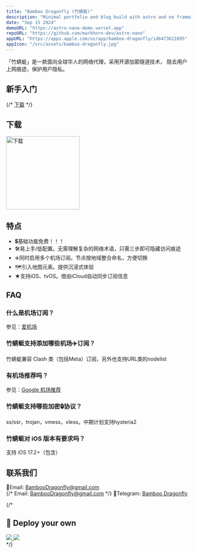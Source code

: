 ```yaml
---
title: "Bamboo Dragonfly (竹蜻蜓)"
description: "Minimal portfolio and blog build with astro and no frameworks."
date: "Sep 15 2024"
demoURL: "https://astro-nano-demo.vercel.app"
repoURL: "https://github.com/markhorn-dev/astro-nano"
appURL: "https://apps.apple.com/us/app/bamboo-dragonfly/id6473621095"
appIcon: "/src/assets/bamboo-dragonfly.jpg"
---
```


「竹蜻蜓」是一款面向全球华人的网络代理，采用开源加密隧道技术，
隐去用户上网痕迹，保护用户隐私。

## 新手入门
<YouTube id="https://youtu.be/A8ZgBa1SPVY" />  
{/* <a href="https://apps.apple.com/us/app/bamboo-dragonfly/id6473621095">下载</a> */}

## 下载
<div class="flex gap-2">
<a href="https://apps.apple.com/us/app/bamboo-dragonfly/id6473621095">
  <img src="/download-appstore.png" alt="下载"  width="200" />
</a>
</div>

## 特点
- 💲基础功能免费！！！
- 🛠️易上手/低配置。无需理解复杂的网络术语，只需三步即可隐藏访问痕迹
- ✈️同时启用多个机场订阅。节点按地域整合命名，方便切换
- 🗺️引入地图元素。提供沉浸式体验
- ★支持iOS、tvOS。借由iCloud自动同步订阅信息

## FAQ
### 什么是机场订阅？
参见：[爱机场](https://aijichang.xyz/6190/)

### 竹蜻蜓支持添加哪些机场✈️订阅？
竹蜻蜓兼容 Clash 类（包括Meta）订阅，另外也支持URL类的nodelist

### 有机场推荐吗？
参见：[Google 机场推荐](https://www.google.com.hk/search?q=%E6%9C%BA%E5%9C%BA%E6%8E%A8%E8%8D%90&oq=%E6%9C%BA%E5%9C%BA%E6%8E%A8%E8%8D%90&gs_lcrp=EgZjaHJvbWUyBggAEEUYOTILCAEQABgKGBMYgAQyDAgCEAAYChgMGBMYHjIMCAMQABgKGAwYExgeMgwIBBAuGAoYDBgTGB4yDAgFEAAYChgMGBMYHjIKCAYQABgMGBMYHjIMCAcQLhgKGAwYExgeMgoICBAAGAwYExgeMhIICRAuGAoYDBgTGB4YxwEY0QPSAQg3OTE0ajBqN6gCALACAA&sourceid=chrome&ie=UTF-8)

### 竹蜻蜓支持哪些加密🔒协议？
ss/ssr，trojan，vmess，vless。中期计划支持hysteria2

### 竹蜻蜓对 iOS 版本有要求吗？
支持 iOS 17.2+（包含）

## 联系我们
📧Email: [BambooDragonfly@gmail.com](mailto:rootxigua+BambooDragonfly@gmail.com)  
{/* Email: <a href="mailto:rootxigua+BambooDragonfly@gmail.com">BambooDragonfly@gmail.com</a>   */}
🤖Telegram: [Bamboo Dragonfly](https://t.me/+0HOqseq-ENQ0NWJh)

{/* 
## 🚀 Deploy your own

<div class="flex gap-2">
  <a target="_blank" aria-label="Deploy with Vercel" href="https://vercel.com/new/clone?repository-url=https://github.com/markhorn-dev/astro-nano">
    <img src="/deploy_vercel.svg" />
  </a>
  <a target="_blank" aria-label="Deploy with Netlify" href="https://app.netlify.com/start/deploy?repository=https://github.com/markhorn-dev/astro-nano">
    <img src="/deploy_netlify.svg" />
  </a>
</div>
 */}


